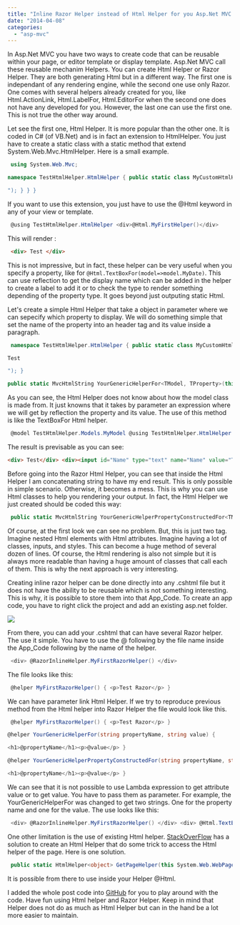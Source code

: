 ```yaml
---
title: "Inline Razor Helper instead of Html Helper for you Asp.Net MVC WebSite"
date: "2014-04-08"
categories: 
  - "asp-mvc"
---
```


In Asp.Net MVC you have two ways to create code that can be reusable within your page, or editor template or display template. Asp.Net MVC call these reusable mechanim Helpers. You can create Html Helper or Razor Helper. They are both generating Html but in a different way. The first one is independant of any rendering engine, while the second one use only Razor. One comes with several helpers already created for you, like Html.ActionLink, Html.LabelFor, Html.EditorFor when the second one does not have any developed for you. However, the last one can use the first one. This is not true the other way around.

Let see the first one, Html Helper. It is more popular than the other one. It is coded in C\# (of VB.Net) and is in fact an extension to HtmlHelper. You just have to create a static class with a static method that extend System.Web.Mvc.HtmlHelper. Here is a small example.


```csharp
 using System.Web.Mvc;

namespace TestHtmlHelper.HtmlHelper { public static class MyCustomHtmlHelper { public static MvcHtmlString MyFirstHelper(this System.Web.Mvc.HtmlHelper htmlHelper) { return new MvcHtmlString(" Test

"); } } } 
```

If you want to use this extension, you just have to use the @Html keyword in any of your view or template.


```csharp
 @using TestHtmlHelper.HtmlHelper <div>@Html.MyFirstHelper()</div> 
```

This will render : 
```html 
 <div> Test </div> 
``` 

This is not impressive, but in fact, these helper can be very useful when you specify a property, like for `@Html.TextBoxFor(model=>model.MyDate)`. This can use reflection to get the display name which can be added in the helper to create a label to add it or to check the type to render something depending of the property type. It goes beyond just outputing static Html.

Let's create a simple Html Helper that take a object in parameter where we can sepecify which property to display. We will do something simple that set the name of the property into an header tag and its value inside a paragraph.

```csharp
 namespace TestHtmlHelper.HtmlHelper { public static class MyCustomHtmlHelper { public static MvcHtmlString MyFirstHelper(this System.Web.Mvc.HtmlHelper htmlHelper) { return new MvcHtmlString("

Test

"); }

public static MvcHtmlString YourGenericHelperFor<TModel, TProperty>(this HtmlHelper htmlHelper, Expression<Func<TModel, TProperty>> expression) { ModelMetadata metadata = ModelMetadata.FromLambdaExpression(expression, htmlHelper.ViewData); var propertyName = metadata.PropertyName; var value = metadata.Model; return new MvcHtmlString(string.Format("<h1>{0}</h1><p>{1}</p>", propertyName, value)); } } } 
```

As you can see, the Html Helper does not know about how the model class is made from. It just knowns that it takes by parameter an expression where we will get by reflection the property and its value. The use of this method is like the TextBoxFor Html helper. 

```csharp
 @model TestHtmlHelper.Models.MyModel @using TestHtmlHelper.HtmlHelper <div>@Html.MyFirstHelper()</div> <div>@Html.TextBoxFor(d => d.Name)</div> <div>@Html.YourGenericHelperFor(d => d.Name)</div> 
```

The result is previsable as you can see: 
```html  
<div> Test</div> <div><input id="Name" type="text" name="Name" value="This is a test name" /></div> <div> <h1>Name</h1> This is a test name</div> 
``` 

Before going into the Razor Html Helper, you can see that inside the Html Helper I am concatenating string to have my end result. This is only possible in simple scenario. Otherwise, it becomes a mess. This is why you can use Html classes to help you rendering your output. In fact, the Html Helper we just created should be coded this way:


```csharp
 public static MvcHtmlString YourGenericHelperPropertyConstructedFor<TModel, TProperty>(this HtmlHelper htmlHelper, Expression<Func<TModel, TProperty>> expression) { //Get values var metadata = ModelMetadata.FromLambdaExpression(expression, htmlHelper.ViewData); var propertyName = metadata.PropertyName; var value = metadata.Model; //Html Construction var header = new TagBuilder("h1") {InnerHtml = propertyName}; var paragraph = new TagBuilder("p") {InnerHtml = value.ToString()}; return new MvcHtmlString(header.ToString() + paragraph); } 
```

Of course, at the first look we can see no problem. But, this is just two tag. Imagine nested Html elements with Html attributes. Imagine having a lot of classes, inputs, and styles. This can become a huge method of several dozen of lines. Of course, the Html rendering is also not simple but it is always more readable than having a huge amount of classes that call each of them. This is why the next approach is very interesting.

Creating inline razor helper can be done directly into any .cshtml file but it does not have the ability to be reusable which is not something interesting. This is why, it is possible to store them into that App_Code. To create an app code, you have to right click the project and add an existing asp.net folder.

![](/images/blog/AddAppCodeFolder-400x292.png)

From there, you can add your .cshtml that can have several Razor helper. The use it simple. You have to use the @ following by the file name inside the App_Code following by the name of the helper.

```csharp
 <div> @RazorInlineHelper.MyFirstRazorHelper() </div> 
```

The file looks like this: 
```csharp
 @helper MyFirstRazorHelper() { <p>Test Razor</p> } 
```

We can have parameter link Html Helper. If we try to reproduce previous method from the Html helper into Razor Helper the file would look like this.


```csharp
 @helper MyFirstRazorHelper() { <p>Test Razor</p> }

@helper YourGenericHelperFor(string propertyName, string value) {

<h1>@propertyName</h1><p>@value</p> }

@helper YourGenericHelperPropertyConstructedFor(string propertyName, string value) {

<h1>@propertyName</h1><p>@value</p> } 
``` 
We can see that it is not possible to use Lambda expression to get attribute value or to get value. You have to pass them as parameter. For example, the YourGenericHelperFor was changed to get two strings. One for the property name and one for the value. The use looks like this: 

```csharp
 <div> @RazorInlineHelper.MyFirstRazorHelper() </div> <div> @Html.TextBoxFor(d => d.Name) </div> <div> @RazorInlineHelper.YourGenericHelperFor(@Html.DisplayNameFor(d=>d.Name).ToString(), @Model.Name) </div> <div> @RazorInlineHelper.YourGenericHelperPropertyConstructedFor(@Html.DisplayNameFor(d => d.Name).ToString(), @Model.Name) </div> 
``` 

One other limitation is the use of existing Html helper. [StackOverFlow](http://stackoverflow.com/questions/4710853/using-mvc-htmlhelper-extensions-from-razor-declarative-views) has a solution to create an Html Helper that do some trick to access the Html helper of the page. Here is one solution. 

```csharp
 public static HtmlHelper<object> GetPageHelper(this System.Web.WebPages.Html.HtmlHelper html) { return ((System.Web.Mvc.WebViewPage)WebPageContext.Current.Page).Html; } 
``` 

It is possible from there to use inside your Helper @Html.

I added the whole post code into [GitHub](https://github.com/MrDesjardins/TestHtmlHelper) for you to play around with the code. Have fun using Html helper and Razor Helper. Keep in mind that Helper does not do as much as Html Helper but can in the hand be a lot more easier to maintain.
